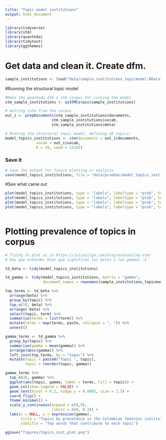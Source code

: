```yaml
---
title: "Topic model institutions"
output: html_document
---
```

```r
library(tidyverse)
library(stm)
library(quanteda)
library(tidytext)
library(ggthemes)
```

# Get data and clean it. Create dfm. 
```r

sample_institutions <- load("data/sample_institutions_topicmodel.RData")
```

#Running the structural topic model

```r

#Make the quanteda dfm a stm corpus for running the model
stm_sample_institutions <- asSTMCorpus(sample_institutions)

# Getting info from the corpus
out_i <- prepDocuments(stm_sample_institutions$documents, 
                     stm_sample_institutions$vocab, 
                     stm_sample_institutions$meta)

# Running the structural topic model, defining 10 topics. 
model_topics_institutions <- stm(documents = out_i$documents, 
              vocab = out_i$vocab, 
              K = 10, seed = 12345)

```

### Save it 

```r
# Save the output for future plotting or analysis 
save(model_topics_institutions, file = "data/pruebas/model_topics_institutions")

```

#See what came out 

```r

plot(model_topics_institutions, type = "labels", labeltype = "prob", topics = (1:3)) # or frex, lift, score
plot(model_topics_institutions, type = "labels", labeltype = "prob", topics = (4:6)) 
plot(model_topics_institutions, type = "labels", labeltype = "prob", topics = (7:9)) 
plot(model_topics_institutions, type = "labels", labeltype = "prob", topics = 10)
 
```
# Plotting prevalence of topics in corpus 

```r

# Trying to plot as in https://juliasilge.com/blog/evaluating-stm/
# Hay que entender bien qué significan las betas y las gammas :S 

td_beta <- tidy(model_topics_institutions)

td_gamma <- tidy(model_topics_institutions, matrix = "gamma",
                 document_names = rownames(sample_institutions_topicmodel))

top_terms <- td_beta %>%
  arrange(beta) %>%
  group_by(topic) %>%
  top_n(10, beta) %>%
  arrange(-beta) %>%
  select(topic, term) %>%
  summarise(terms = list(term)) %>%
  mutate(terms = map(terms, paste, collapse = ", ")) %>% 
  unnest()

gamma_terms <- td_gamma %>%
  group_by(topic) %>%
  summarise(gamma = mean(gamma)) %>%
  arrange(desc(gamma)) %>%
  left_join(top_terms, by = "topic") %>%
  mutate(topic = paste0("Topic ", topic),
         topic = reorder(topic, gamma))

gamma_terms %>%
  top_n(20, gamma) %>%
  ggplot(aes(topic, gamma, label = terms, fill = topic)) +
  geom_col(show.legend = FALSE) +
  geom_text(hjust = 0.2, nudge_y = 0.0005, size = 2.5) +
  coord_flip() +
  theme_minimal() +
  scale_y_continuous(expand = c(0,0),
                     limits = c(0, 0.3)) +
  labs(x = NULL, y = expression(gamma),
       title = "Topics by prevalence in the Colombian feminist institutions' twitter discourse",
       subtitle = "Top words that contribute to each topic")

```


```r

ggsave("figures/topics_inst_plot.png")

```
